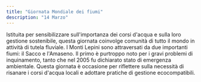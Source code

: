 ```yaml
---
title: "Giornata Mondiale dei fiumi"
description: "14 Marzo"
---
```


Istituita per sensibilizzare sull'importanza dei corsi d'acqua e sulla loro gestione sostenibile, questa giornata coinvolge comunità di tutto il mondo in attività di tutela fluviale. I Monti Lepini sono attraversati da due importanti fiumi: il Sacco e l'Amaseno. Il primo è purtroppo noto per i gravi problemi di inquinamento, tanto che nel 2005 fu dichiarato stato di emergenza ambientale. Questa giornata è occasione per riflettere sulla necessità di risanare i corsi d'acqua locali e adottare pratiche di gestione ecocompatibili. 